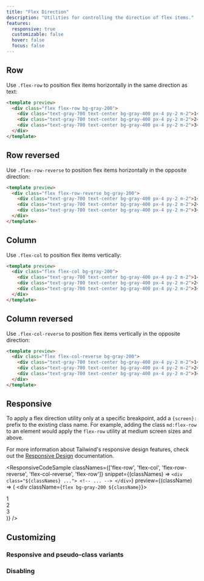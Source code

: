 ```yaml
---
title: "Flex Direction"
description: "Utilities for controlling the direction of flex items."
features:
  responsive: true
  customizable: false
  hover: false
  focus: false
---
```





## Row

Use `.flex-row` to position flex items horizontally in the same direction as text:

```html
<template preview>
  <div class="flex flex-row bg-gray-200">
    <div class="text-gray-700 text-center bg-gray-400 px-4 py-2 m-2">1</div>
    <div class="text-gray-700 text-center bg-gray-400 px-4 py-2 m-2">2</div>
    <div class="text-gray-700 text-center bg-gray-400 px-4 py-2 m-2">3</div>
  </div>
</template>
```

## Row reversed

Use `.flex-row-reverse` to position flex items horizontally in the opposite direction:

```html
<template preview>
  <div class="flex flex-row-reverse bg-gray-200">
    <div class="text-gray-700 text-center bg-gray-400 px-4 py-2 m-2">1</div>
    <div class="text-gray-700 text-center bg-gray-400 px-4 py-2 m-2">2</div>
    <div class="text-gray-700 text-center bg-gray-400 px-4 py-2 m-2">3</div>
  </div>
</template>
```

## Column

Use `.flex-col` to position flex items vertically:

```html
<template preview>
  <div class="flex flex-col bg-gray-200">
    <div class="text-gray-700 text-center bg-gray-400 px-4 py-2 m-2">1</div>
    <div class="text-gray-700 text-center bg-gray-400 px-4 py-2 m-2">2</div>
    <div class="text-gray-700 text-center bg-gray-400 px-4 py-2 m-2">3</div>
  </div>
</template>
```

## Column reversed

Use `.flex-col-reverse` to position flex items vertically in the opposite direction:

```html
<template preview>
  <div class="flex flex-col-reverse bg-gray-200">
    <div class="text-gray-700 text-center bg-gray-400 px-4 py-2 m-2">1</div>
    <div class="text-gray-700 text-center bg-gray-400 px-4 py-2 m-2">2</div>
    <div class="text-gray-700 text-center bg-gray-400 px-4 py-2 m-2">3</div>
  </div>
</template>
```

## Responsive

To apply a flex direction utility only at a specific breakpoint, add a `{screen}:` prefix to the existing class name. For example, adding the class `md:flex-row` to an element would apply the `flex-row` utility at medium screen sizes and above.

For more information about Tailwind's responsive design features, check out the [Responsive Design](/docs/responsive-design) documentation.

<ResponsiveCodeSample
  classNames={['flex-row', 'flex-col', 'flex-row-reverse', 'flex-col-reverse', 'flex-row']}
  snippet={(classNames) => `
    <div class="${classNames} ...">
      <!-- ... -->
    </div>
  `}
  preview={(className) => (
    <div className={`flex bg-gray-200 ${className}`}>
      <div className="text-gray-700 text-center bg-gray-400 px-4 py-2 m-2">1</div>
      <div className="text-gray-700 text-center bg-gray-400 px-4 py-2 m-2">2</div>
      <div className="text-gray-700 text-center bg-gray-400 px-4 py-2 m-2">3</div>
    </div>
  )}
/>

## Customizing

### Responsive and pseudo-class variants

<Variants plugin="flexDirection" name="flex-direction" />

### Disabling

<Disabling plugin="flexDirection" name="flex-direction" />
